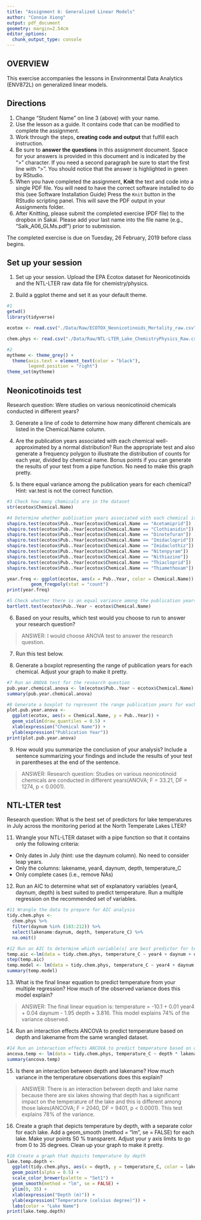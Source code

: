 ```yaml
---
title: "Assignment 6: Generalized Linear Models"
author: "Connie Xiong"
output: pdf_document
geometry: margin=2.54cm
editor_options: 
  chunk_output_type: console
---
```


## OVERVIEW

This exercise accompanies the lessons in Environmental Data Analytics (ENV872L) on generalized linear models. 

## Directions
1. Change "Student Name" on line 3 (above) with your name.
2. Use the lesson as a guide. It contains code that can be modified to complete the assignment.
3. Work through the steps, **creating code and output** that fulfill each instruction.
4. Be sure to **answer the questions** in this assignment document.
Space for your answers is provided in this document and is indicated by the ">" character.
If you need a second paragraph be sure to start the first line with ">".
You should notice that the answer is highlighted in green by RStudio. 
6. When you have completed the assignment, **Knit** the text and code into a single PDF file.
You will need to have the correct software installed to do this (see Software Installation Guide)
Press the `Knit` button in the RStudio scripting panel.
This will save the PDF output in your Assignments folder.
8. After Knitting, please submit the completed exercise (PDF file) to the dropbox in Sakai. Please add your last name into the file name (e.g., "Salk_A06_GLMs.pdf") prior to submission.

The completed exercise is due on Tuesday, 26 February, 2019 before class begins.

## Set up your session 
1. Set up your session. Upload the EPA Ecotox dataset for Neonicotinoids and the NTL-LTER raw data file for chemistry/physics. 

2. Build a ggplot theme and set it as your default theme.

```r
#1
getwd()
library(tidyverse)

ecotox <- read.csv("./Data/Raw/ECOTOX_Neonicotinoids_Mortality_raw.csv")

chem.phys <- read.csv("./Data/Raw/NTL-LTER_Lake_ChemistryPhysics_Raw.csv")

#2
mytheme <- theme_grey() +
  theme(axis.text = element_text(color = "black"), 
        legend.position = "right")
theme_set(mytheme)

```

## Neonicotinoids test
Research question: Were studies on various neonicotinoid chemicals conducted in different years? 

3. Generate a line of code to determine how many different chemicals are listed in the Chemical.Name column.

4. Are the publication years associated with each chemical well-approximated by a normal distribution? Run the appropriate test and also generate a frequency polygon to illustrate the distribution of counts for each year, divided by chemical name. Bonus points if you can generate the results of your test from a pipe function. No need to make this graph pretty.

5. Is there equal variance among the publication years for each chemical? Hint: var.test is not the correct function.

```r
#3 Check how many chemicals are in the dataset
str(ecotox$Chemical.Name)

#4 Determine whether publication years associated with each chemical is well-approximated by a normal distribution; generate a frequency polygon to see the distribution of counts for each year
shapiro.test(ecotox$Pub..Year[ecotox$Chemical.Name == "Acetamiprid"])
shapiro.test(ecotox$Pub..Year[ecotox$Chemical.Name == "Clothianidin"])
shapiro.test(ecotox$Pub..Year[ecotox$Chemical.Name == "Dinotefuran"])
shapiro.test(ecotox$Pub..Year[ecotox$Chemical.Name == "Imidacloprid"])
shapiro.test(ecotox$Pub..Year[ecotox$Chemical.Name == "Imidaclothiz"])
shapiro.test(ecotox$Pub..Year[ecotox$Chemical.Name == "Nitenpyram"])
shapiro.test(ecotox$Pub..Year[ecotox$Chemical.Name == "Nithiazine"])
shapiro.test(ecotox$Pub..Year[ecotox$Chemical.Name == "Thiacloprid"])
shapiro.test(ecotox$Pub..Year[ecotox$Chemical.Name == "Thiamethoxam"])

year.freq <- ggplot(ecotox, aes(x = Pub..Year, color = Chemical.Name)) +
         geom_freqpoly(stat = "count")
print(year.freq)

#5 Check whether there is an equal variance among the publication years for each chemical
bartlett.test(ecotox$Pub..Year ~ ecotox$Chemical.Name)

```

6. Based on your results, which test would you choose to run to answer your research question?

> ANSWER: I would choose ANOVA test to answer the research question.

7. Run this test below. 

8. Generate a boxplot representing the range of publication years for each chemical. Adjust your graph to make it pretty.
```r
#7 Run an ANOVA test for the research question
pub.year.chemical.anova <- lm(ecotox$Pub..Year ~ ecotox$Chemical.Name)
summary(pub.year.chemical.anova)

#8 Generate a boxplot to represent the range publication years for each chemical
plot.pub.year.anova <- 
  ggplot(ecotox, aes(x = Chemical.Name, y = Pub..Year)) +
  geom_violin(draw_quantiles = 0.5) +
  xlab(expression("Chemical Name")) +
  ylab(expression("Publication Year"))
print(plot.pub.year.anova)

```


9. How would you summarize the conclusion of your analysis? Include a sentence summarizing your findings and include the results of your test in parentheses at the end of the sentence. 

> ANSWER: Research question: Studies on various neonicotinoid chemicals are conducted in different years(ANOVA; F = 33.21, DF = 1274, p < 0.0001).

## NTL-LTER test
Research question: What is the best set of predictors for lake temperatures in July across the monitoring period at the North Temperate Lakes LTER? 

11. Wrangle your NTL-LTER dataset with a pipe function so that it contains only the following criteria: 

* Only dates in July (hint: use the daynum column). No need to consider leap years.
* Only the columns: lakename, year4, daynum, depth, temperature_C
* Only complete cases (i.e., remove NAs)

12. Run an AIC to determine what set of explanatory variables (year4, daynum, depth) is best suited to predict temperature. Run a multiple regression on the recommended set of variables. 

```r
#11 Wrangle the data to prepare for AIC analysis
tidy.chem.phys <-
  chem.phys %>%
  filter(daynum %in% (183:212)) %>%
  select(lakename:daynum, depth, temperature_C) %>%
  na.omit()

#12 Run an AIC to determine which variable(s) are best predictor for temperature, then run a multiple regression on the recommmended set of variables
temp.aic <-lm(data = tidy.chem.phys, temperature_C ~ year4 + daynum + depth)
step(temp.aic)
temp.model <- lm(data = tidy.chem.phys, temperature_C ~ year4 + daynum + depth)
summary(temp.model)

```

13. What is the final linear equation to predict temperature from your multiple regression? How much of the observed variance does this model explain?

> ANSWER: The final linear equation is: temperature = -10.1 + 0.01 year4 + 0.04 daynum - 1.95 depth + 3.816. This model explains 74% of the variance observed.

14. Run an interaction effects ANCOVA to predict temperature based on depth and lakename from the same wrangled dataset.

```r
#14 Run an interaction effects ANCOVA to predict temperature based on depth and lakename
ancova.temp <- lm(data = tidy.chem.phys, temperature_C ~ depth * lakename)
summary(ancova.temp)

```

15. Is there an interaction between depth and lakename? How much variance in the temperature observations does this explain?

> ANSWER: There is an interaction between depth and lake name because there are six lakes showing that depth has a significant impact on the temperature of the lake and this is different among those lakes(ANCOVA; F = 2040, DF = 9401, p < 0.0001). This test explains 78% of the variance.

16. Create a graph that depicts temperature by depth, with a separate color for each lake. Add a geom_smooth (method = "lm", se = FALSE) for each lake. Make your points 50 % transparent. Adjust your y axis limits to go from 0 to 35 degrees. Clean up your graph to make it pretty. 

```r
#16 Create a graph that depicts temperature by depth
lake.temp.depth <-
  ggplot(tidy.chem.phys, aes(x = depth, y = temperature_C, color = lakename)) +
  geom_point(alpha = 0.5) +
  scale_color_brewer(palette = "Set1") +
  geom_smooth(method = "lm", se = FALSE) +
  ylim(0, 35) +
  xlab(expression("Depth (m)")) +
  ylab(expression("Temperature (celsius degree)")) +
  labs(color = "Lake Name")
print(lake.temp.depth)

```

